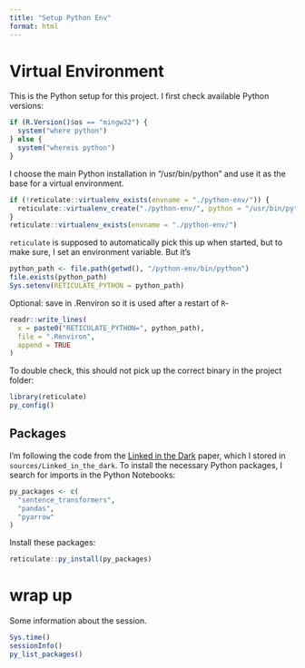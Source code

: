 ```yaml
---
title: "Setup Python Env"
format: html
---
```


# Virtual Environment

This is the Python setup for this project.
I first check available Python versions:

```r
if (R.Version()$os == "mingw32") {
  system("where python")
} else {
  system("whereis python")
}
```

I choose the main Python installation in "/usr/bin/python" and use it as the base for a virtual environment.

```r
if (!reticulate::virtualenv_exists(envname = "./python-env/")) {
  reticulate::virtualenv_create("./python-env/", python = "/usr/bin/python")
}
reticulate::virtualenv_exists(envname = "./python-env/")
```

`reticulate` is supposed to automatically pick this up when started, but to make sure, I set an environment variable.
But it's

```r
python_path <- file.path(getwd(), "/python-env/bin/python")
file.exists(python_path)
Sys.setenv(RETICULATE_PYTHON = python_path)
```

Optional: save in .Renviron so it is used after a restart of `R`-

```r
readr::write_lines(
  x = paste0("RETICULATE_PYTHON=", python_path), 
  file = ".Renviron", 
  append = TRUE
)
```

To double check, this should not pick up the correct binary in the project folder:

```r
library(reticulate)
py_config()
```

## Packages

I'm following the code from the [Linked in the Dark](https://github.com/psyronika/Linked_in_the_dark) paper, which I stored in `sources/Linked_in_the_dark`.
To install the necessary Python packages, I search for imports in the Python Notebooks:

```r
py_packages <- c(
  "sentence_transformers",
  "pandas",
  "pyarrow"
)
```

Install these packages:

```r
reticulate::py_install(py_packages)
```

# wrap up

Some information about the session.

```r
Sys.time()
sessionInfo()
py_list_packages()
```
